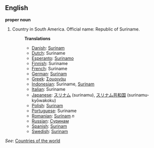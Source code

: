==English==

'''proper noun'''

# Country in South America. Official name: Republic of Suriname.
#:'''Translations'''
#:*[[Danish]]: [[Surinam]]
#:*[[Dutch]]: Suriname
#:*[[Esperanto]]: [[Surinamo]]
#:*[[Finnish]]: Suriname
#:*[[French]]: Suriname
#:*[[German]]: [[Surinam]]
#:*[[Greek]]: [[Σουρινάμ]]
#:*[[Indonesian]]: Suriname, [[Surinam]]
#:*[[Italian]]: Suriname
#:*[[Japanese]]: [[スリナム]] (surinamu), [[スリナム]][[共和国]] (surinamu-kyōwakoku)
#:*[[Polish]]: [[Surinam]]
#:*[[Portuguese]]: Suriname
#:*[[Romanian]]: [[Surinam]] ''n''
#:*[[Russian]]: [[Суринам]]
#:*[[Spanish]]: [[Surinam]]
#:*[[Swedish]]: [[Surinam]]

''See'': [[Countries of the world]]